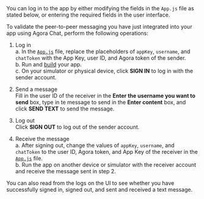 <PlatformWrapper platform="react-native">

<div class="alert note">You can log in to the app by either modifying the fields in the <code>App.js</code> file as stated below, or entering the required fields in the user interface.</div>

To validate the peer-to-peer messaging you have just integrated into your app using Agora Chat, perform the following operations:

1. Log in  
a. In the [`App.js`](#sign-in) file, replace the placeholders of `appKey`, `username`, and `chatToken` with the App Key, user ID, and Agora token of the sender.  
b. Run and [build](#build) your app.  
c. On your simulator or physical device, click **SIGN IN** to log in with the sender account.

2. Send a message  
Fill in the user ID of the receiver in the **Enter the username you want to send** box, type in te message to send in the **Enter content** box, and click **SEND TEXT** to send the message.

3. Log out  
Click **SIGN OUT** to log out of the sender account.

4. Receive the message  
a. After signing out, change the values of `appKey`, `username`, and `chatToken` to the user ID, Agora token, and App Key of the receiver in the [`App.js`](#sign-in) file.  
b. Run the app on another device or simulator with the receiver account and receive the message sent in step 2.

You can also read from the logs on the UI to see whether you have successfully signed in, signed out, and sent and received a text message.

</PlatformWrapper>